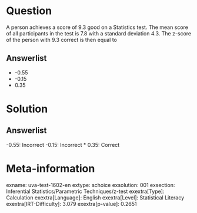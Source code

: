 Question
========

A person achieves a score of 9.3 good on a Statistics test. The mean score of all participants in the test is 7.8 with a standard deviation 4.3. The z-score of the person with 9.3 correct is then equal to

Answerlist
----------

* -0.55
* -0.15
* 0.35

Solution
========

Answerlist
----------

-0.55: Incorrect
-0.15: Incorrect
* 0.35: Correct

Meta-information
================
exname: uva-test-1602-en
extype: schoice
exsolution: 001
exsection: Inferential Statistics/Parametric Techniques/z-test
exextra[Type]: Calculation
exextra[Language]: English
exextra[Level]: Statistical Literacy
exextra[IRT-Difficulty]: 3.079
exextra[p-value]: 0.2651
